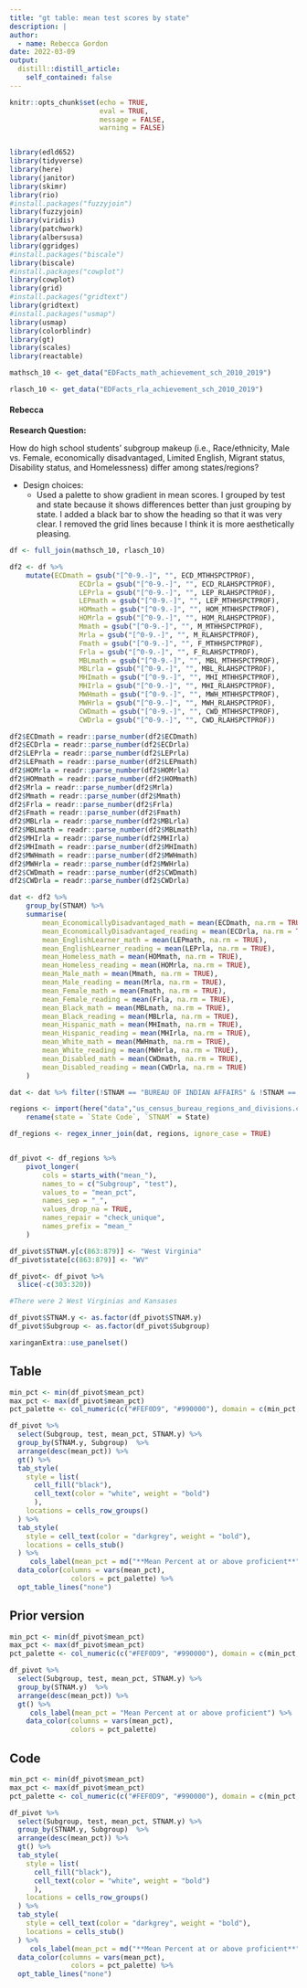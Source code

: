 ```yaml
---
title: "gt table: mean test scores by state"
description: |
author:
  - name: Rebecca Gordon
date: 2022-03-09
output:
  distill::distill_article:
    self_contained: false
---
```




```r
knitr::opts_chunk$set(echo = TRUE,
                      eval = TRUE,
                      message = FALSE,
                      warning = FALSE)


library(edld652)
library(tidyverse)
library(here)
library(janitor)
library(skimr)
library(rio)
#install.packages("fuzzyjoin")
library(fuzzyjoin)
library(viridis)
library(patchwork)
library(albersusa)
library(ggridges)
#install.packages("biscale")
library(biscale)
#install.packages("cowplot")
library(cowplot)
library(grid)
#install.packages("gridtext")
library(gridtext)
#install.packages("usmap")
library(usmap)
library(colorblindr)
library(gt)
library(scales)
library(reactable)
```

```r

mathsch_10 <- get_data("EDFacts_math_achievement_sch_2010_2019")

rlasch_10 <- get_data("EDFacts_rla_achievement_sch_2010_2019")
```


#### Rebecca
**Research Question:** 

How do high school students’ subgroup makeup (i.e., Race/ethnicity, Male vs. Female, economically disadvantaged, Limited English, Migrant status, Disability status, and Homelessness) differ among states/regions? 

- Design choices: 
	- Used a palette to show gradient in mean scores. I grouped by test and state because it shows differences better than just grouping by state. I added a black bar to show the heading so that it was very clear. I removed the grid lines because I think it is more aesthetically pleasing.



```r

df <- full_join(mathsch_10, rlasch_10) 

df2 <- df %>% 
	mutate(ECDmath = gsub("[^0-9.-]", "", ECD_MTHHSPCTPROF),
				 ECDrla = gsub("[^0-9.-]", "", ECD_RLAHSPCTPROF),
				 LEPrla = gsub("[^0-9.-]", "", LEP_RLAHSPCTPROF),
				 LEPmath = gsub("[^0-9.-]", "", LEP_MTHHSPCTPROF),
				 HOMmath = gsub("[^0-9.-]", "", HOM_MTHHSPCTPROF),
				 HOMrla = gsub("[^0-9.-]", "", HOM_RLAHSPCTPROF),
				 Mmath = gsub("[^0-9.-]", "", M_MTHHSPCTPROF),
				 Mrla = gsub("[^0-9.-]", "", M_RLAHSPCTPROF),
				 Fmath = gsub("[^0-9.-]", "", F_MTHHSPCTPROF),
				 Frla = gsub("[^0-9.-]", "", F_RLAHSPCTPROF),
				 MBLmath = gsub("[^0-9.-]", "", MBL_MTHHSPCTPROF),
				 MBLrla = gsub("[^0-9.-]", "", MBL_RLAHSPCTPROF),
				 MHImath = gsub("[^0-9.-]", "", MHI_MTHHSPCTPROF),
				 MHIrla = gsub("[^0-9.-]", "", MHI_RLAHSPCTPROF),
				 MWHmath = gsub("[^0-9.-]", "", MWH_MTHHSPCTPROF),
				 MWHrla = gsub("[^0-9.-]", "", MWH_RLAHSPCTPROF),
				 CWDmath = gsub("[^0-9.-]", "", CWD_MTHHSPCTPROF),
				 CWDrla = gsub("[^0-9.-]", "", CWD_RLAHSPCTPROF))

df2$ECDmath = readr::parse_number(df2$ECDmath) 
df2$ECDrla = readr::parse_number(df2$ECDrla) 
df2$LEPrla = readr::parse_number(df2$LEPrla) 
df2$LEPmath = readr::parse_number(df2$LEPmath) 
df2$HOMrla = readr::parse_number(df2$HOMrla) 
df2$HOMmath = readr::parse_number(df2$HOMmath) 
df2$Mrla = readr::parse_number(df2$Mrla) 
df2$Mmath = readr::parse_number(df2$Mmath) 
df2$Frla = readr::parse_number(df2$Frla) 
df2$Fmath = readr::parse_number(df2$Fmath) 
df2$MBLrla = readr::parse_number(df2$MBLrla) 
df2$MBLmath = readr::parse_number(df2$MBLmath) 
df2$MHIrla = readr::parse_number(df2$MHIrla) 
df2$MHImath = readr::parse_number(df2$MHImath) 
df2$MWHmath = readr::parse_number(df2$MWHmath) 
df2$MWHrla = readr::parse_number(df2$MWHrla) 
df2$CWDmath = readr::parse_number(df2$CWDmath) 
df2$CWDrla = readr::parse_number(df2$CWDrla) 

dat <- df2 %>% 
	group_by(STNAM) %>% 
	summarise(
		mean_EconomicallyDisadvantaged_math = mean(ECDmath, na.rm = TRUE),
		mean_EconomicallyDisadvantaged_reading = mean(ECDrla, na.rm = TRUE),
		mean_EnglishLearner_math = mean(LEPmath, na.rm = TRUE),
		mean_EnglishLearner_reading = mean(LEPrla, na.rm = TRUE),
		mean_Homeless_math = mean(HOMmath, na.rm = TRUE),
		mean_Homeless_reading = mean(HOMrla, na.rm = TRUE),
		mean_Male_math = mean(Mmath, na.rm = TRUE),
		mean_Male_reading = mean(Mrla, na.rm = TRUE),
		mean_Female_math = mean(Fmath, na.rm = TRUE),
		mean_Female_reading = mean(Frla, na.rm = TRUE),
		mean_Black_math = mean(MBLmath, na.rm = TRUE),
		mean_Black_reading = mean(MBLrla, na.rm = TRUE),
		mean_Hispanic_math = mean(MHImath, na.rm = TRUE),
		mean_Hispanic_reading = mean(MHIrla, na.rm = TRUE),
		mean_White_math = mean(MWHmath, na.rm = TRUE),
		mean_White_reading = mean(MWHrla, na.rm = TRUE),
		mean_Disabled_math = mean(CWDmath, na.rm = TRUE),
		mean_Disabled_reading = mean(CWDrla, na.rm = TRUE)
	) 

dat <- dat %>% filter(!STNAM == "BUREAU OF INDIAN AFFAIRS" & !STNAM == "stnam" & !STNAM == "PUERTO RICO") 

regions <- import(here("data","us_census_bureau_regions_and_divisions.csv")) %>%
	rename(state = `State Code`, `STNAM` = State)

df_regions <- regex_inner_join(dat, regions, ignore_case = TRUE)


df_pivot <- df_regions %>% 
	pivot_longer(
		cols = starts_with("mean_"),
		names_to = c("Subgroup", "test"),
		values_to = "mean_pct",
		names_sep = "_",
		values_drop_na = TRUE,
		names_repair = "check_unique",
		names_prefix = "mean_"
	) 

df_pivot$STNAM.y[c(863:879)] <- "West Virginia"
df_pivot$state[c(863:879)] <- "WV"

df_pivot<- df_pivot %>% 
  slice(-c(303:320))

#There were 2 West Virginias and Kansases

df_pivot$STNAM.y <- as.factor(df_pivot$STNAM.y)
df_pivot$Subgroup <- as.factor(df_pivot$Subgroup)

```
```r
xaringanExtra::use_panelset()
```
::::: {.panelset}

::: {.panel}

## Table {.panel-name}

```r
min_pct <- min(df_pivot$mean_pct)
max_pct <- max(df_pivot$mean_pct)
pct_palette <- col_numeric(c("#FEF0D9", "#990000"), domain = c(min_pct, max_pct), alpha = 0.75)

df_pivot %>%
  select(Subgroup, test, mean_pct, STNAM.y) %>% 
  group_by(STNAM.y, Subgroup)  %>%
  arrange(desc(mean_pct)) %>% 
  gt() %>% 
  tab_style(
    style = list(
      cell_fill("black"),
      cell_text(color = "white", weight = "bold")
      ),
    locations = cells_row_groups()
  ) %>% 
  tab_style(
    style = cell_text(color = "darkgrey", weight = "bold"),
    locations = cells_stub()
  ) %>% 
     cols_label(mean_pct = md("**Mean Percent at or above proficient**"), test = md("**Test by state**")) %>%
  data_color(columns = vars(mean_pct),
               colors = pct_palette) %>% 
  opt_table_lines("none") 

```

:::

::: {.panel}

## Prior version {.panel-name}
```r
min_pct <- min(df_pivot$mean_pct)
max_pct <- max(df_pivot$mean_pct)
pct_palette <- col_numeric(c("#FEF0D9", "#990000"), domain = c(min_pct, max_pct), alpha = 0.75)

df_pivot %>%
  select(Subgroup, test, mean_pct, STNAM.y) %>% 
  group_by(STNAM.y)  %>%
  arrange(desc(mean_pct)) %>% 
  gt() %>% 
     cols_label(mean_pct = "Mean Percent at or above proficient") %>%
	data_color(columns = vars(mean_pct),
               colors = pct_palette)

```

:::

::: {.panel}

## Code {.panel-name}

```r
min_pct <- min(df_pivot$mean_pct)
max_pct <- max(df_pivot$mean_pct)
pct_palette <- col_numeric(c("#FEF0D9", "#990000"), domain = c(min_pct, max_pct), alpha = 0.75)

df_pivot %>%
  select(Subgroup, test, mean_pct, STNAM.y) %>% 
  group_by(STNAM.y, Subgroup)  %>%
  arrange(desc(mean_pct)) %>% 
  gt() %>% 
  tab_style(
    style = list(
      cell_fill("black"),
      cell_text(color = "white", weight = "bold")
      ),
    locations = cells_row_groups()
  ) %>% 
  tab_style(
    style = cell_text(color = "darkgrey", weight = "bold"),
    locations = cells_stub()
  ) %>% 
     cols_label(mean_pct = md("**Mean Percent at or above proficient**"), test = md("**Test by state**")) %>%
  data_color(columns = vars(mean_pct),
               colors = pct_palette) %>% 
  opt_table_lines("none") 


```
:::

:::::

